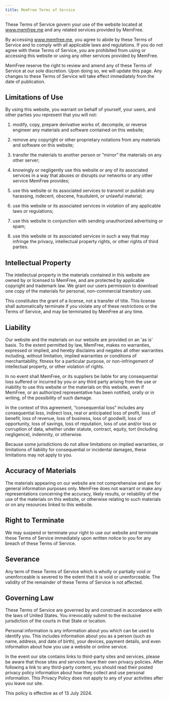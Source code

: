 ```yaml
---
title: MemFree Terms of Service
---
```


These Terms of Service govern your use of the website located at www.memfree.me and any related services provided by MemFree.

By accessing www.memfree.me, you agree to abide by these Terms of Service and to comply with all applicable laws and regulations. If you do not agree with these Terms of Service, you are prohibited from using or accessing this website or using any other services provided by MemFree.

MemFree reserve the right to review and amend any of these Terms of Service at our sole discretion. Upon doing so, we will update this page. Any changes to these Terms of Service will take effect immediately from the date of publication.

## Limitations of Use

By using this website, you warrant on behalf of yourself, your users, and other parties you represent that you will not:

1. modify, copy, prepare derivative works of, decompile, or reverse engineer any materials and software contained on this website;

2. remove any copyright or other proprietary notations from any materials and software on this website;

3. transfer the materials to another person or “mirror” the materials on any other server;

4. knowingly or negligently use this website or any of its associated services in a way that abuses or disrupts our networks or any other service MemFree provides;

5. use this website or its associated services to transmit or publish any harassing, indecent, obscene, fraudulent, or unlawful material;

6. use this website or its associated services in violation of any applicable laws or regulations;

7. use this website in conjunction with sending unauthorized advertising or spam;

8. use this website or its associated services in such a way that may infringe the privacy, intellectual property rights, or other rights of third parties.

## Intellectual Property

The intellectual property in the materials contained in this website are owned by or licensed to MemFree, and are protected by applicable copyright and trademark law. We grant our users permission to download one copy of the materials for personal, non-commercial transitory use.

This constitutes the grant of a license, not a transfer of title. This license shall automatically terminate if you violate any of these restrictions or the Terms of Service, and may be terminated by MemFree at any time.

## Liability

Our website and the materials on our website are provided on an 'as is' basis. To the extent permitted by law, MemFree, makes no warranties, expressed or implied, and hereby disclaims and negates all other warranties including, without limitation, implied warranties or conditions of merchantability, fitness for a particular purpose, or non-infringement of intellectual property, or other violation of rights.

In no event shall MemFree, or its suppliers be liable for any consequential loss suffered or incurred by you or any third party arising from the use or inability to use this website or the materials on this website, even if MemFree, or an authorized representative has been notified, orally or in writing, of the possibility of such damage.

In the context of this agreement, “consequential loss” includes any consequential loss, indirect loss, real or anticipated loss of profit, loss of benefit, loss of revenue, loss of business, loss of goodwill, loss of opportunity, loss of savings, loss of reputation, loss of use and/or loss or corruption of data, whether under statute, contract, equity, tort (including negligence), indemnity, or otherwise.

Because some jurisdictions do not allow limitations on implied warranties, or limitations of liability for consequential or incidental damages, these limitations may not apply to you.

## Accuracy of Materials

The materials appearing on our website are not comprehensive and are for general information purposes only. MemFree does not warrant or make any representations concerning the accuracy, likely results, or reliability of the use of the materials on this website, or otherwise relating to such materials or on any resources linked to this website.

## Right to Terminate

We may suspend or terminate your right to use our website and terminate these Terms of Service immediately upon written notice to you for any breach of these Terms of Service.

## Severance

Any term of these Terms of Service which is wholly or partially void or unenforceable is severed to the extent that it is void or unenforceable. The validity of the remainder of these Terms of Service is not affected.

## Governing Law

These Terms of Service are governed by and construed in accordance with the laws of United States. You irrevocably submit to the exclusive jurisdiction of the courts in that State or location.

Personal information is any information about you which can be used to identify you. This includes information about you as a person (such as name, address, and date of birth), your devices, payment details, and even information about how you use a website or online service.

In the event our site contains links to third-party sites and services, please be aware that those sites and services have their own privacy policies. After following a link to any third-party content, you should read their posted privacy policy information about how they collect and use personal information. This Privacy Policy does not apply to any of your activities after you leave our site.

This policy is effective as of 13 July 2024.
